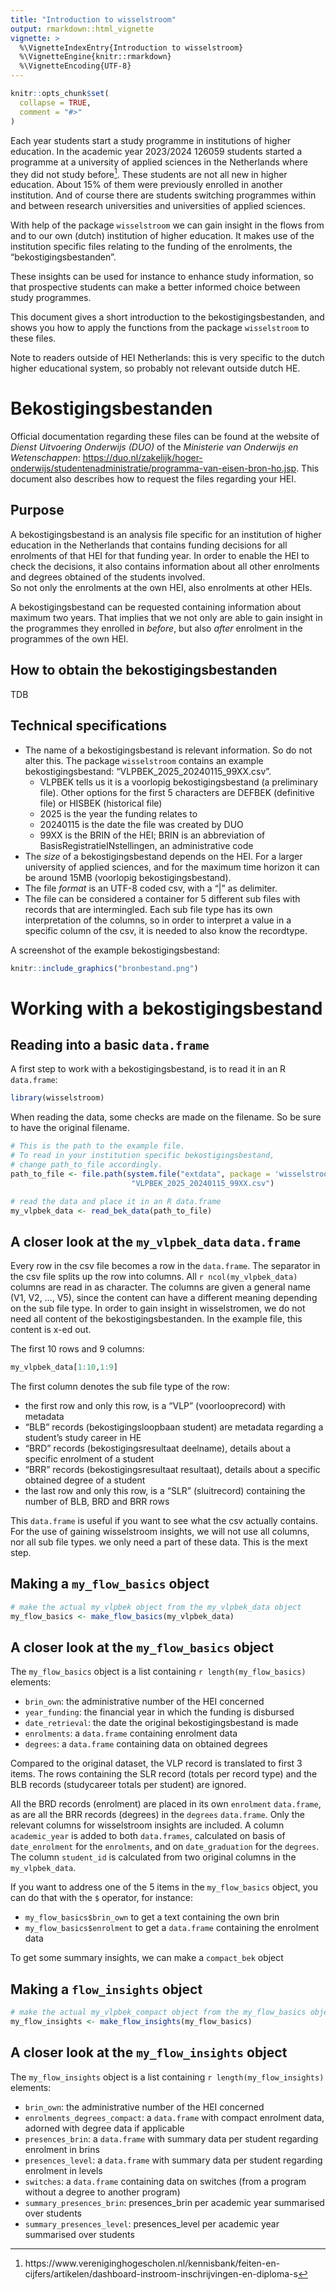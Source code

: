 ```yaml
---
title: "Introduction to wisselstroom"
output: rmarkdown::html_vignette
vignette: >
  %\VignetteIndexEntry{Introduction to wisselstroom}
  %\VignetteEngine{knitr::rmarkdown}
  %\VignetteEncoding{UTF-8}
---
```


```r
knitr::opts_chunk$set(
  collapse = TRUE,
  comment = "#>"
)
```


Each year students start a study programme in institutions of higher education. In the academic year 2023/2024 126059 students started a programme at a university of applied sciences in the Netherlands where they did not study before^[https://www.vereniginghogescholen.nl/kennisbank/feiten-en-cijfers/artikelen/dashboard-instroom-inschrijvingen-en-diploma-s]. These students are not all new in higher education. About 15% of them were previously enrolled in another institution. And of course there are students switching programmes within and between research universities and universities of applied sciences.

With help of the package `wisselstroom` we can gain insight in the flows from and to our own (dutch) institution of higher education. It makes use of the institution specific files relating to the funding of the enrolments, the "bekostigingsbestanden".  

These insights can be used for instance to enhance study information, so that prospective students can make a better informed choice between study programmes.  

This document gives a short introduction to the bekostigingsbestanden, and shows you how to apply the functions from the package `wisselstroom` to these files.    

Note to readers outside of HEI Netherlands: this is very specific to the dutch higher educational system, so probably not relevant outside dutch HE.





# Bekostigingsbestanden  

Official documentation regarding these files can be found at the website of *Dienst Uitvoering Onderwijs (DUO)* of the *Ministerie van Onderwijs en Wetenschappen*: <https://duo.nl/zakelijk/hoger-onderwijs/studentenadministratie/programma-van-eisen-bron-ho.jsp>.  This document also describes how to request the files regarding your HEI.   


## Purpose

A bekostigingsbestand is an analysis file specific for an institution of higher education in the Netherlands that contains funding decisions for all enrolments of that HEI for that funding year. In order to enable the HEI to check the decisions, it also contains information about all other enrolments and degrees obtained of the students involved.  
So not only the enrolments at the own HEI, also enrolments at other HEIs.  

A  bekostigingsbestand can be requested containing information about maximum two years. That implies that we not only are able to gain insight in the programmes they enrolled in *before*, but also *after* enrolment in the programmes of the own HEI. 

## How to obtain the bekostigingsbestanden

TDB


## Technical specifications

-  The name of a bekostigingsbestand is relevant information. So do not alter this. The package `wisselstroom` contains an example bekostigingsbestand: "VLPBEK_2025_20240115_99XX.csv". 
    -  VLPBEK tells us it is a voorlopig bekostigingsbestand (a preliminary file). Other options for the first 5 characters are DEFBEK (definitive file) or HISBEK (historical file)
    -  2025 is the year the funding relates to
    -  20240115 is the date the file was created by DUO
    -  99XX is the BRIN of the HEI; BRIN is an abbreviation of BasisRegistratieINstellingen, an administrative code
-  The *size* of a bekostigingsbestand depends on the HEI. For a larger university of applied sciences, and for the maximum time horizon it can be around 15MB (voorlopig bekostigingsbestand).  
-  The file *format* is an UTF-8 coded csv, with a "|" as delimiter. 
-  The file can be considered a container for 5 different sub files with records that are intermingled. Each sub file type has its own interpretation of the columns, so in order to interpret a value in a specific column of the csv, it is needed to also know the recordtype. 

A screenshot of the example bekostigingsbestand:  


```r
knitr::include_graphics("bronbestand.png")
```



# Working with a bekostigingsbestand


## Reading into a basic `data.frame`

A first step to work with a bekostigingsbestand, is to read it in an R `data.frame`:  

```r
library(wisselstroom)
```

When reading the data, some checks are made on the filename. So be sure to have the original filename.  

```r
# This is the path to the example file.
# To read in your institution specific bekostigingsbestand, 
# change path_to_file accordingly.
path_to_file <- file.path(system.file("extdata", package = 'wisselstroom'),
                           "VLPBEK_2025_20240115_99XX.csv")

# read the data and place it in an R data.frame
my_vlpbek_data <- read_bek_data(path_to_file)
```

## A closer look at the `my_vlpbek_data` `data.frame`


Every row in the csv file becomes a row in the `data.frame`.  The separator in the csv file splits up the row into columns. All `r ncol(my_vlpbek_data)` columns are read in as character. The columns are given a general name (V1, V2, ..., V5), since the content can have a different meaning depending on the sub file type.  In order to gain insight in wisselstromen, we do not need all content of the bekostigingsbestanden. In the example file, this content is x-ed out. 


The first 10 rows and 9 columns:  

```r
my_vlpbek_data[1:10,1:9]
```

The first column denotes the sub file type of the row:  

-  the first row and only this row, is a "VLP" (voorlooprecord) with metadata
-  "BLB" records (bekostigingsloopbaan student) are metadata regarding a student's study career in HE 
-  "BRD" records (bekostigingsresultaat deelname), details about a specific enrolment of a student
-  "BRR" records (bekostigingsresultaat resultaat), details about a specific obtained degree of a student
-  the last row and only this row, is a "SLR" (sluitrecord) containing the number of BLB, BRD and BRR rows

This `data.frame` is useful if you want to see what the csv actually contains. For the use of gaining wisselstroom insights, we will not use all columns, nor all sub file types. we only need a part of these data. This is the mext step.

## Making a `my_flow_basics` object

```r
# make the actual my_vlpbek object from the my_vlpbek_data object
my_flow_basics <- make_flow_basics(my_vlpbek_data)
```

## A closer look at the `my_flow_basics` object

The `my_flow_basics` object is a list containing `r length(my_flow_basics)` elements:  

-  `brin_own`: the administrative number of the HEI concerned
-  `year_funding`: the financial year in which the funding is disbursed
-  `date_retrieval`: the date the original bekostigingsbestand is made
-  `enrolments`: a `data.frame` containing enrolment data
-  `degrees`: a `data.frame` containing data on obtained degrees


Compared to the original dataset, the VLP record is translated to first 3 items. The rows containing the SLR record (totals per record type) and the BLB records (studycareer totals per student) are ignored.  

All the BRD records (enrolment) are placed in its own `enrolment` `data.frame`, as are all the BRR records (degrees) in the `degrees` `data.frame`.  Only the relevant columns for wisselstroom insights are included. A column `academic_year` is added to both `data.frames`, calculated on basis of `date_enrolment` for the `enrolments`, and on `date_graduation` for the `degrees`. The column `student_id` is calculated from two original columns in the `my_vlpbek_data`.

If you want to address one of the 5 items in the `my_flow_basics` object, you can do that with the `$` operator, for instance: 

-  `my_flow_basics$brin_own` to get a text containing the own brin
-  `my_flow_basics$enrolment` to get a `data.frame` containing the enrolment data

To get some summary insights, we can make a `compact_bek` object 

## Making a `flow_insights` object 

```r
# make the actual my_vlpbek_compact object from the my_flow_basics object
my_flow_insights <- make_flow_insights(my_flow_basics)
```

## A closer look at the `my_flow_insights` object 

The `my_flow_insights` object is a list containing `r length(my_flow_insights)` elements:  

-  `brin_own`: the administrative number of the HEI concerned
-  `enrolments_degrees_compact`: a `data.frame` with compact enrolment data, adorned with degree data if applicable 
-  `presences_brin`: a `data.frame` with summary data per student regarding enrolment in brins
-  `presences_level`: a `data.frame` with summary data per student regarding enrolment in levels
-  `switches`: a `data.frame` containing data on switches (from a program without a degree to another program)
-  `summary_presences_brin`: presences_brin per academic year summarised over students
-  `summary_presences_level`: presences_level per academic year summarised over students





